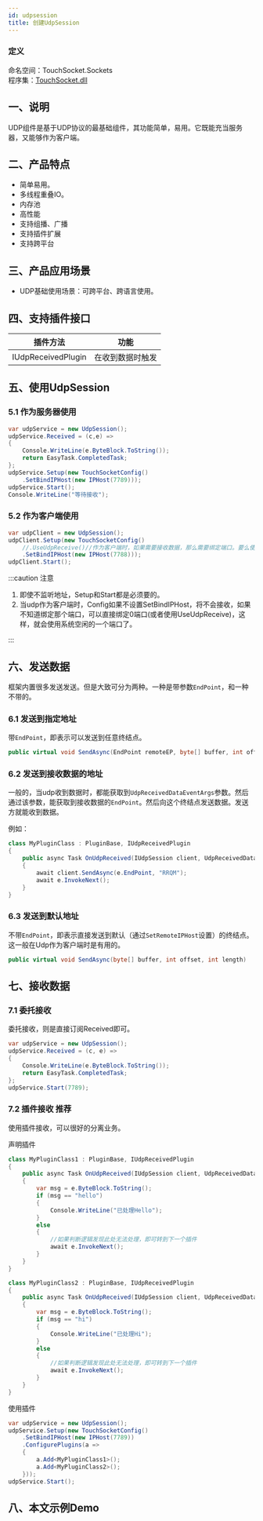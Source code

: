 ```yaml
---
id: udpsession
title: 创建UdpSession
---
```



### 定义

命名空间：TouchSocket.Sockets <br/>
程序集：[TouchSocket.dll](https://www.nuget.org/packages/TouchSocket)

## 一、说明

UDP组件是基于UDP协议的最基础组件，其功能简单，易用。它既能充当服务器，又能够作为客户端。

## 二、产品特点

- 简单易用。
- 多线程重叠IO。
- 内存池
- 高性能
- 支持组播、广播
- 支持插件扩展
- 支持跨平台

## 三、产品应用场景

- UDP基础使用场景：可跨平台、跨语言使用。

## 四、支持插件接口

|  插件方法| 功能 |
| --- | --- |
| IUdpReceivedPlugin | 在收到数据时触发 |

## 五、使用UdpSession

### 5.1 作为服务器使用

```csharp showLineNumbers
var udpService = new UdpSession();
udpService.Received = (c,e) =>
{
    Console.WriteLine(e.ByteBlock.ToString());
    return EasyTask.CompletedTask;
};
udpService.Setup(new TouchSocketConfig()
    .SetBindIPHost(new IPHost(7789)));
udpService.Start();
Console.WriteLine("等待接收");
```

### 5.2 作为客户端使用

```csharp showLineNumbers
var udpClient = new UdpSession();
udpClient.Setup(new TouchSocketConfig()
    //.UseUdpReceive()//作为客户端时，如果需要接收数据，那么需要绑定端口。要么使用SetBindIPHost指定端口，要么调用UseUdpReceive绑定随机端口。
    .SetBindIPHost(new IPHost(7788)));
udpClient.Start();
```

:::caution 注意

1. 即使不监听地址，Setup和Start都是必须要的。
2. 当udp作为客户端时，Config如果不设置SetBindIPHost，将不会接收，如果不知道绑定那个端口，可以直接绑定0端口(或者使用UseUdpReceive)，这样，就会使用系统空闲的一个端口了。

:::  

## 六、发送数据

框架内置很多发送发送。但是大致可分为两种。一种是带参数`EndPoint`，和一种不带的。

### 6.1 发送到指定地址

带`EndPoint`，即表示可以发送到任意终结点。

```csharp showLineNumbers
public virtual void SendAsync(EndPoint remoteEP, byte[] buffer, int offset, int length)
```

### 6.2 发送到接收数据的地址

一般的，当udp收到数据时，都能获取到`UdpReceivedDataEventArgs`参数。然后通过该参数，能获取到接收数据的`EndPoint`。然后向这个终结点发送数据。发送方就能收到数据。

例如：

```csharp {5} showLineNumbers
class MyPluginClass : PluginBase, IUdpReceivedPlugin
{
    public async Task OnUdpReceived(IUdpSession client, UdpReceivedDataEventArgs e)
    {
        await client.SendAsync(e.EndPoint, "RRQM");
        await e.InvokeNext();
    }
}
```

### 6.3 发送到默认地址

不带`EndPoint`，即表示直接发送到默认（通过`SetRemoteIPHost`设置）的终结点。这一般在Udp作为客户端时是有用的。

```csharp showLineNumbers
public virtual void SendAsync(byte[] buffer, int offset, int length)
```



## 七、接收数据

### 7.1 委托接收

委托接收，则是直接订阅Received即可。

```csharp showLineNumbers
var udpService = new UdpSession();
udpService.Received = (c, e) =>
{
    Console.WriteLine(e.ByteBlock.ToString());
    return EasyTask.CompletedTask;
};
udpService.Start(7789);
```

### 7.2 插件接收 <Tag>推荐</Tag>

使用插件接收，可以很好的分离业务。

声明插件

```csharp showLineNumbers
class MyPluginClass1 : PluginBase, IUdpReceivedPlugin
{
    public async Task OnUdpReceived(IUdpSession client, UdpReceivedDataEventArgs e)
    {
        var msg = e.ByteBlock.ToString();
        if (msg == "hello")
        {
            Console.WriteLine("已处理Hello");
        }
        else
        {
            //如果判断逻辑发现此处无法处理，即可转到下一个插件
            await e.InvokeNext();
        }
    }
}

class MyPluginClass2 : PluginBase, IUdpReceivedPlugin
{
    public async Task OnUdpReceived(IUdpSession client, UdpReceivedDataEventArgs e)
    {
        var msg = e.ByteBlock.ToString();
        if (msg == "hi")
        {
            Console.WriteLine("已处理Hi");
        }
        else
        {
            //如果判断逻辑发现此处无法处理，即可转到下一个插件
            await e.InvokeNext();
        }
    }
}
```

使用插件

```csharp showLineNumbers {6-7}
var udpService = new UdpSession();
udpService.Setup(new TouchSocketConfig()
    .SetBindIPHost(new IPHost(7789))
    .ConfigurePlugins(a =>
    {
        a.Add<MyPluginClass1>();
        a.Add<MyPluginClass2>();
    }));
udpService.Start();
```

## 八、本文示例Demo

<CardLink link="https://gitee.com/RRQM_Home/TouchSocket/tree/master/examples/Udp/UdpDemoApp"/>

